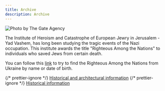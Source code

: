```yaml
---
title: Archive
description: Archive
---
```



<Image src="/assets/archive/img_0.webp" alt="Photo by The Gate Agency" />

The Institute of Heroism and Catastrophe of European Jewry in Jerusalem - Yad
Vashem, has long been studying the tragic events of the Nazi occupation. This
institute awards the title "Righteous Among the Nations" to individuals who
saved Jews from certain death.

You can follow this [link](https://pravedniki.com.ua/) to try to find the
Righteous Among the Nations from Ukraine by name or date of birth.

<div className="not-prose space-y-3">
  {/* prettier-ignore */}
  <a className="font-bold text-2xl block underline underline-offset-4" href="/en/education/archive/historical-and-architectural-information">Historical and architectural information</a>
  {/* prettier-ignore */}
  <a className="font-bold text-2xl block underline underline-offset-4" href="/en/education/archive/historical-information">Historical information</a>
</div>
